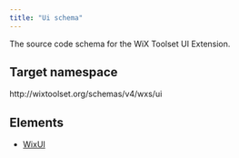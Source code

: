 ```yaml
---
title: "Ui schema"
---
```


The source code schema for the WiX Toolset UI Extension.

## Target namespace

http&#58;//wixtoolset.org/schemas/v4/wxs/ui

## Elements

- [WixUI](../wixui)
